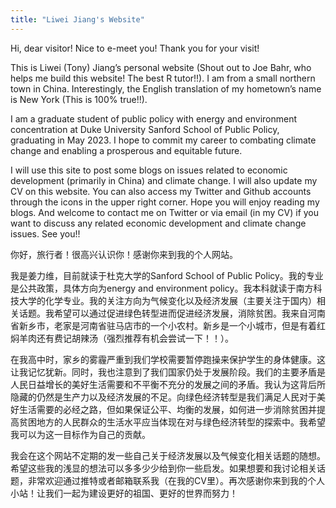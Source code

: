 ```yaml
---
title: "Liwei Jiang's Website"
---
```


Hi, dear visitor! Nice to e-meet you! Thank you for your visit!

This is Liwei (Tony) Jiang's personal website (Shout out to Joe Bahr, who helps me build this website! The best R tutor!!). I am from a small northern town in China. Interestingly, the English translation of my hometown's name is New York (This is 100% true!!).

I am a graduate student of public policy with energy and environment concentration at Duke University Sanford School of Public Policy, graduating in May 2023. I hope to commit my career to combating climate change and enabling a prosperous and equitable future.

I will use this site to post some blogs on issues related to economic development (primarily in China) and climate change. I will also update my CV on this website. You can also access my Twitter and Github accounts through the icons in the upper right corner. Hope you will enjoy reading my blogs. And welcome to contact me on Twitter or via email (in my CV) if you want to discuss any related economic development and climate change issues. See you!!

你好，旅行者！很高兴认识你！感谢你来到我的个人网站。

我是姜力维，目前就读于杜克大学的Sanford School of Public Policy。我的专业是公共政策，具体方向为energy and environment policy。我本科就读于南方科技大学的化学专业。我的关注方向为气候变化以及经济发展（主要关注于国内）相关话题。我希望可以通过促进绿色转型进而促进经济发展，消除贫困。我来自河南省新乡市，老家是河南省驻马店市的一个小农村。新乡是一个小城市，但是有着红焖羊肉还有费记胡辣汤（强烈推荐有机会尝试一下！！）。

在我高中时，家乡的雾霾严重到我们学校需要暂停跑操来保护学生的身体健康。这让我记忆犹新。同时，我也注意到了我们国家仍处于发展阶段。我们的主要矛盾是人民日益增长的美好生活需要和不平衡不充分的发展之间的矛盾。我认为这背后所隐藏的仍然是生产力以及经济发展的不足。向绿色经济转型是我们满足人民对于美好生活需要的必经之路，但如果保证公平、均衡的发展，如何进一步消除贫困并提高贫困地方的人民群众的生活水平应当体现在对与绿色经济转型的探索中。我希望我可以为这一目标作为自己的贡献。

我会在这个网站不定期的发一些自己关于经济发展以及气候变化相关话题的随想。希望这些我的浅显的想法可以多多少少给到你一些启发。如果想要和我讨论相关话题，非常欢迎通过推特或者邮箱联系我（在我的CV里）。再次感谢你来到我的个人小站！让我们一起为建设更好的祖国、更好的世界而努力！
